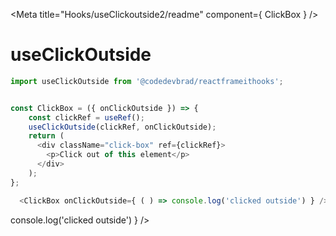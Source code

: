 

<Meta title="Hooks/useClickoutside2/readme" component={ ClickBox } />

# useClickOutside

```javascript
import useClickOutside from '@codedevbrad/reactframeithooks';
```

```javascript

const ClickBox = ({ onClickOutside }) => {
    const clickRef = useRef();
    useClickOutside(clickRef, onClickOutside);
    return (
      <div className="click-box" ref={clickRef}>
        <p>Click out of this element</p>
      </div>
    );
};
```

```javascript
  <ClickBox onClickOutside={ ( ) => console.log('clicked outside') } />
```

<Canvas>
        <ClickBox onClickOutside={ ( ) => console.log('clicked outside') } />
</Canvas>
